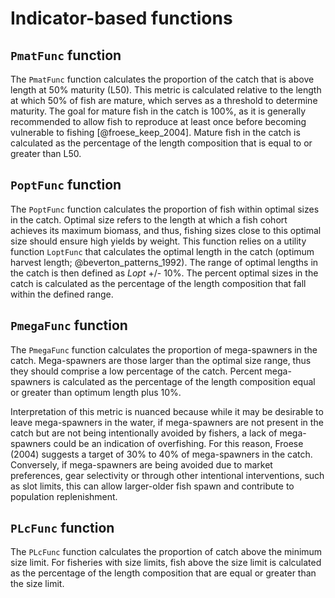 # Indicator-based functions

## `PmatFunc` function

The `PmatFunc` function calculates the proportion of the catch that is above length at 50% maturity (L50). This metric is calculated relative to the length at which 50% of fish are mature, which serves as a threshold to determine maturity. The goal for mature fish in the catch is 100%, as it is generally recommended to allow fish to reproduce at least once before becoming vulnerable to fishing [@froese_keep_2004]. Mature fish in the catch is calculated as the percentage of the length composition that is equal to or greater than L50.

## `PoptFunc` function

The `PoptFunc` function calculates the proportion of fish within optimal sizes in the catch. Optimal size refers to the length at which a fish cohort achieves its maximum biomass, and thus, fishing sizes close to this optimal size should ensure high yields by weight. This function relies on a utility function `LoptFunc` that calculates the optimal length in the catch (optimum harvest length; @beverton_patterns_1992). The range of optimal lengths in the catch is then defined as $Lopt$ +/- 10%. The percent optimal sizes in the catch is calculated as the percentage of the length composition that fall within the defined range.


## `PmegaFunc` function

The `PmegaFunc` function calculates the proportion of mega-spawners in the catch. Mega-spawners are those larger than the optimal size range, thus they should comprise a low percentage of the catch. Percent mega-spawners is calculated as the percentage of the length composition equal or greater than optimum length plus 10%.

Interpretation of this metric is nuanced because while it may be desirable to leave mega-spawners in the water, if mega-spawners are not present in the catch but are not being intentionally avoided by fishers, a lack of mega-spawners could be an indication of overfishing. For this reason, Froese (2004) suggests a target of 30% to 40% of mega-spawners in the catch. Conversely, if mega-spawners are being avoided due to market preferences, gear selectivity or through other intentional interventions, such as slot limits, this can allow larger-older fish spawn and contribute to population replenishment.


## `PLcFunc` function

The `PLcFunc` function calculates the proportion of catch above the minimum size limit. For fisheries with size limits, fish above the size limit is calculated as the percentage of the length composition that are equal or greater than the size limit.



